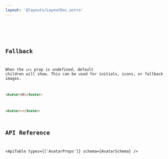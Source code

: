 ```yaml
---
layout: '@layouts/LayoutDoc.astro'
---
```





<Preview client:load>
	<Fragment slot="preview">
		<Example client:load />
	</Fragment>
	<Fragment slot="code">
		<Code code={ExampleRaw} lang="tsx" />
	</Fragment>
</Preview>

## Fallback

When the `src` prop is _undefined_, default children will show. This can be used for initials, icons, or fallback images.

```html
<Avatar>SK</Avatar>
```
```html
<Avatar>💀</Avatar>
```

## API Reference

<ApiTable types={['AvatarProps']} schema={AvatarSchema} />